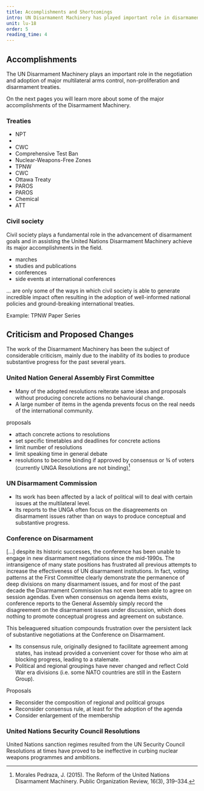 ```yaml
---
title: Accomplishments and Shortcomings
intro: UN Disarmament Machinery has played important role in disarmament efforts since 1945. adoption of disarmament measures across the world. However, experts
unit: lu-18
order: 5
reading_time: 4
---
```


## Accomplishments

The UN Disarmament Machinery plays an important role in the negotiation and adoption of major multilateral arms control, non-proliferation and disarmament treaties.

On the next pages you will learn more about some of the major accomplishments of the Disarmament Machinery.

### Treaties

- NPT
- <Term t="BWC" />
- CWC
- Comprehensive Test Ban
- Nuclear-Weapons-Free Zones
- TPNW
- CWC
- Ottawa Treaty
- PAROS
- PAROS
- Chemical
- ATT

### Civil society

Civil society plays a fundamental role in the advancement of disarmament goals and in assisting the United Nations Disarmament Machinery achieve its major accomplishments in the field.

- marches
- studies and publications
- conferences
- side events at international conferences

... are only some of the ways in which civil society is able to generate incredible impact often resulting in the adoption of well-informed national policies and ground-breaking international treaties.

Example: TPNW
Paper Series

## Criticism and Proposed Changes

The work of the Disarmament Machinery has been the subject of considerable criticism, mainly due to the inability of its bodies to produce substantive progress for the past several years.

### United Nation General Assembly First Committee

- Many of the adopted resolutions reiterate same ideas and proposals without producing concrete actions no behavioural change.
- A large number of items in the agenda prevents focus on the real needs of the international community.

proposals

- attach concrete actions to resolutions
- set specific timetables and deadlines for concrete actions
- limit number of resolutions
- limit speaking time in general debate
- resolutions to become binding if approved by consensus or ¾ of voters (currently UNGA Resolutions are not binding)[^1]

### UN Disarmament Commission

- Its work has been affected by a lack of political will to deal with certain issues at the multilateral level.
- Its reports to the UNGA often focus on the disagreements on disarmament issues rather than on ways to produce conceptual and substantive progress.

### Conference on Disarmament

<Quote cite="https://carnegieendowment.org/2013/01/09/how-to-revitalize-disarmament-efforts-pub-50394">

[...] despite its historic successes, the conference has been unable to engage in new disarmament negotiations since the mid-1990s. The intransigence of many state positions has frustrated all previous attempts to increase the effectiveness of UN disarmament institutions. In fact, voting patterns at the First Committee clearly demonstrate the permanence of deep divisions on many disarmament issues, and for most of the past decade the Disarmament Commission has not even been able to agree on session agendas. Even when consensus on agenda items exists, conference reports to the General Assembly simply record the disagreement on the disarmament issues under discussion, which does nothing to promote conceptual progress and agreement on substance.

This beleaguered situation compounds frustration over the persistent lack of substantive negotiations at the Conference on Disarmament.

</Quote>

- Its consensus rule, originally designed to facilitate agreement among states, has instead provided a convenient cover for those who aim at blocking progress, leading to a stalemate.
- Political and regional groupings have never changed and reflect Cold War era divisions (i.e. some NATO countries are still in the Eastern Group).

Proposals

- Reconsider the composition of regional and political groups
- Reconsider consensus rule, at least for the adoption of the agenda
- Consider enlargement of the membership

### United Nations Security Council Resolutions

United Nations sanction regimes resulted from the UN Security Council Resolutions at times have proved to be ineffective in curbing nuclear weapons programmes and ambitions.

[^1]: Morales Pedraza, J. (2015). The Reform of the United Nations Disarmament Machinery. Public Organization Review, 16(3), 319–334.
